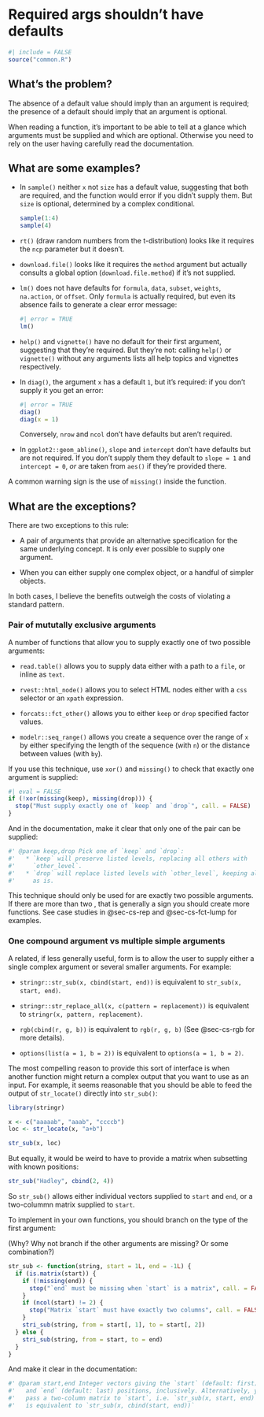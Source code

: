 # Required args shouldn't have defaults {#sec-def-required}

```r
#| include = FALSE
source("common.R")
```

## What's the problem?

The absence of a default value should imply than an argument is required; the presence of a default should imply that an argument is optional.

When reading a function, it's important to be able to tell at a glance which arguments must be supplied and which are optional.
Otherwise you need to rely on the user having carefully read the documentation.

## What are some examples?

-   In `sample()` neither `x` not `size` has a default value, suggesting that both are required, and the function would error if you didn't supply them.
    But `size` is optional, determined by a complex conditional.

    ```r
    sample(1:4)
    sample(4)
    ```

-   `rt()` (draw random numbers from the t-distribution) looks like it requires the `ncp` parameter but it doesn't.

-   `download.file()` looks like it requires the `method` argument but actually consults a global option (`download.file.method`) if it's not supplied.

-   `lm()` does not have defaults for `formula`, `data`, `subset`, `weights`, `na.action`, or `offset`.
    Only `formula` is actually required, but even its absence fails to generate a clear error message:

    ```r
    #| error = TRUE
    lm()
    ```

-   `help()` and `vignette()` have no default for their first argument, suggesting that they're required.
    But they're not: calling `help()` or `vignette()` without any arguments lists all help topics and vignettes respectively.

-   In `diag()`, the argument `x` has a default `1`, but it's required: if you don't supply it you get an error:

    ```r
    #| error = TRUE
    diag()
    diag(x = 1)
    ```

    Conversely, `nrow` and `ncol` don't have defaults but aren't required.

-   In `ggplot2::geom_abline()`, `slope` and `intercept` don't have defaults but are not required.
    If you don't supply them they default to `slope = 1` and `intercept = 0`, *or* are taken from `aes()` if they're provided there.

A common warning sign is the use of `missing()` inside the function.

## What are the exceptions?

There are two exceptions to this rule:

-   A pair of arguments that provide an alternative specification for the same underlying concept.
    It is only ever possible to supply one argument.

-   When you can either supply one complex object, or a handful of simpler objects.

In both cases, I believe the benefits outweigh the costs of violating a standard pattern.

### Pair of mututally exclusive arguments {#sec-args-mutually-exclusive}

A number of functions that allow you to supply exactly one of two possible arguments:

-   `read.table()` allows you to supply data either with a path to a `file`, or inline as `text`.

-   `rvest::html_node()` allows you to select HTML nodes either with a `css` selector or an `xpath` expression.

-   `forcats::fct_other()` allows you to either `keep` or `drop` specified factor values.

-   `modelr::seq_range()` allows you create a sequence over the range of `x` by either specifying the length of the sequence (with `n`) or the distance between values (with `by`).

If you use this technique, use `xor()` and `missing()` to check that exactly one argument is supplied:

```r
#| eval = FALSE
if (!xor(missing(keep), missing(drop))) {
  stop("Must supply exactly one of `keep` and `drop`", call. = FALSE)
}
```

And in the documentation, make it clear that only one of the pair can be supplied:

```r
#' @param keep,drop Pick one of `keep` and `drop`:
#'   * `keep` will preserve listed levels, replacing all others with 
#'     `other_level`.
#'   * `drop` will replace listed levels with `other_level`, keeping all
#'     as is.
```

This technique should only be used for are exactly two possible arguments.
If there are more than two , that is generally a sign you should create more functions.
See case studies in @sec-cs-rep and @sec-cs-fct-lump for examples.

### One compound argument vs multiple simple arguments {#sec-args-compound}

A related, if less generally useful, form is to allow the user to supply either a single complex argument or several smaller arguments.
For example:

-   `stringr::str_sub(x, cbind(start, end))` is equivalent to `str_sub(x, start, end)`.

-   `stringr::str_replace_all(x, c(pattern = replacement))` is equivalent to `stringr(x, pattern, replacement)`.

-   `rgb(cbind(r, g, b))` is equivalent to `rgb(r, g, b)` (See @sec-cs-rgb for more details).

-   `options(list(a = 1, b = 2))` is equivalent to `options(a = 1, b = 2)`.

The most compelling reason to provide this sort of interface is when another function might return a complex output that you want to use as an input.
For example, it seems reasonable that you should be able to feed the output of `str_locate()` directly into `str_sub()`:

```r
library(stringr)

x <- c("aaaaab", "aaab", "ccccb")
loc <- str_locate(x, "a+b")

str_sub(x, loc)
```

But equally, it would be weird to have to provide a matrix when subsetting with known positions:

```r
str_sub("Hadley", cbind(2, 4))
```

So `str_sub()` allows either individual vectors supplied to `start` and `end`, or a two-colummn matrix supplied to `start`.

To implement in your own functions, you should branch on the type of the first argument:

(Why? Why not branch if the other arguments are missing? Or some combination?)

```r
str_sub <- function(string, start = 1L, end = -1L) {
  if (is.matrix(start)) {
    if (!missing(end)) {
      stop("`end` must be missing when `start` is a matrix", call. = FALSE)
    }
    if (ncol(start) != 2) {
      stop("Matrix `start` must have exactly two columns", call. = FALSE)
    }
    stri_sub(string, from = start[, 1], to = start[, 2])
  } else {
    stri_sub(string, from = start, to = end)
  }
}
```

And make it clear in the documentation:

```r
#' @param start,end Integer vectors giving the `start` (default: first)
#'   and `end` (default: last) positions, inclusively. Alternatively, you
#'   pass a two-column matrix to `start`, i.e. `str_sub(x, start, end)`
#'   is equivalent to `str_sub(x, cbind(start, end))`
```
